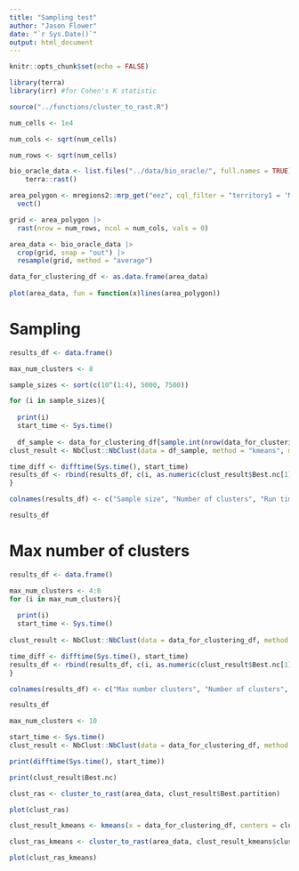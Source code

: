 ```yaml
---
title: "Sampling test"
author: "Jason Flower"
date: "`r Sys.Date()`"
output: html_document
---
```


```r
knitr::opts_chunk$set(echo = FALSE)

library(terra)
library(irr) #for Cohen's K statistic

source("../functions/cluster_to_rast.R")
```

```r
num_cells <- 1e4

num_cols <- sqrt(num_cells)

num_rows <- sqrt(num_cells)

bio_oracle_data <- list.files("../data/bio_oracle/", full.names = TRUE) |>
    terra::rast()

area_polygon <- mregions2::mrp_get("eez", cql_filter = "territory1 = 'Micronesia'") |>
  vect()

grid <- area_polygon |>
  rast(nrow = num_rows, ncol = num_cols, vals = 0)
```

```r
area_data <- bio_oracle_data |>
  crop(grid, snap = "out") |>
  resample(grid, method = "average") 

data_for_clustering_df <- as.data.frame(area_data)
  
plot(area_data, fun = function(x)lines(area_polygon))
```

# Sampling

```r

results_df <- data.frame()

max_num_clusters <- 8

sample_sizes <- sort(c(10^(1:4), 5000, 7500))

for (i in sample_sizes){
  
  print(i)
  start_time <- Sys.time()
  
  df_sample <- data_for_clustering_df[sample.int(nrow(data_for_clustering_df), i),]
clust_result <- NbClust::NbClust(data = df_sample, method = "kmeans", max.nc = max_num_clusters,  index = "hartigan")

time_diff <- difftime(Sys.time(), start_time)
results_df <- rbind(results_df, c(i, as.numeric(clust_result$Best.nc[1]), time_diff, units(time_diff)))
}

colnames(results_df) <- c("Sample size", "Number of clusters", "Run time", "Run time units")

results_df
```

# Max number of clusters

```r
results_df <- data.frame()

max_num_clusters <- 4:8
for (i in max_num_clusters){
  
  print(i)
  start_time <- Sys.time()
  
clust_result <- NbClust::NbClust(data = data_for_clustering_df, method = "kmeans", max.nc = i,  index = "hartigan")

time_diff <- difftime(Sys.time(), start_time)
results_df <- rbind(results_df, c(i, as.numeric(clust_result$Best.nc[1]), time_diff, units(time_diff)))
}

colnames(results_df) <- c("Max number clusters", "Number of clusters", "Run time", "Run time units")

results_df
```


```r
max_num_clusters <- 10

start_time <- Sys.time()
clust_result <- NbClust::NbClust(data = data_for_clustering_df, method = "kmeans", max.nc = max_num_clusters,  index = "hartigan")

print(difftime(Sys.time(), start_time))

print(clust_result$Best.nc)
```

```r
clust_ras <- cluster_to_rast(area_data, clust_result$Best.partition)

plot(clust_ras)
```

```r
clust_result_kmeans <- kmeans(x = data_for_clustering_df, centers = clust_result$Best.nc[1], nstart = 10)

clust_ras_kmeans <- cluster_to_rast(area_data, clust_result_kmeans$cluster)

plot(clust_ras_kmeans)
```

